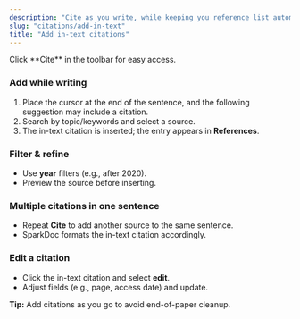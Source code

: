 ```yaml
---
description: "Cite as you write, while keeping you reference list automatically updated"
slug: "citations/add-in-text"
title: "Add in-text citations"
---
```


<Tip>
  Click **Cite** in the toolbar for easy access.
</Tip>

### Add while writing

1. Place the cursor at the end of the sentence, and the following suggestion may include a citation.
2. Search by topic/keywords and select a source.
3. The in-text citation is inserted; the entry appears in **References**.

### Filter & refine

- Use **year** filters (e.g., after 2020).
- Preview the source before inserting.

### Multiple citations in one sentence

- Repeat **Cite** to add another source to the same sentence.
- SparkDoc formats the in-text citation accordingly.

### Edit a citation

- Click the in-text citation and select **edit**.
- Adjust fields (e.g., page, access date) and update.

**Tip:** Add citations as you go to avoid end-of-paper cleanup.
